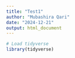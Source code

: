 ```yaml
---
title: "Test1"
author: "Mubashira Qari"
date: "2024-12-21"
output: html_document
---
```




```r
# Load tidyverse
library(tidyverse)
```
```r

```


```r

```

